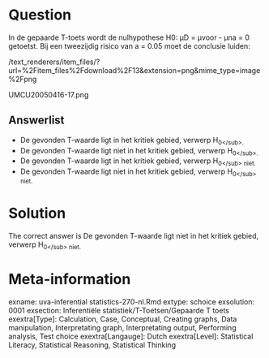 Question
========

In de gepaarde T-toets wordt de nulhypothese H0: µD = µvoor - µna = 0 getoetst. Bij een tweezijdig risico van a = 0.05 moet de conclusie luiden: 

 /text_renderers/item_files/?url=%2Fitem_files%2Fdownload%2F13&extension=png&mime_type=image%2Fpng 

 UMCU20050416-17.png 

Answerlist
----------
* De gevonden T-waarde ligt in het kritiek gebied, verwerp H<sub>0<\/sub>.
* De gevonden T-waarde ligt niet in het kritiek gebied, verwerp H<sub>0<\/sub>.
* De gevonden T-waarde ligt in het kritiek gebied, verwerp H<sub>0<\/sub> niet.
* De gevonden T-waarde ligt niet in het kritiek gebied, verwerp H<sub>0<\/sub> niet.

Solution
========

The correct answer is  De gevonden T-waarde ligt niet in het kritiek gebied, verwerp H<sub>0<\/sub> niet. 

Meta-information
================
exname: uva-inferential statistics-270-nl.Rmd 
extype: schoice 
exsolution: 0001 
exsection: Inferentiële statistiek/T-Toetsen/Gepaarde T toets
exextra[Type]: Calculation, Case, Conceptual, Creating graphs, Data manipulation, Interpretating graph, Interpretating output, Performing analysis, Test choice 
exextra[Langauge]: Dutch 
exextra[Level]: Statistical Literacy, Statistical Reasoning, Statistical Thinking 
